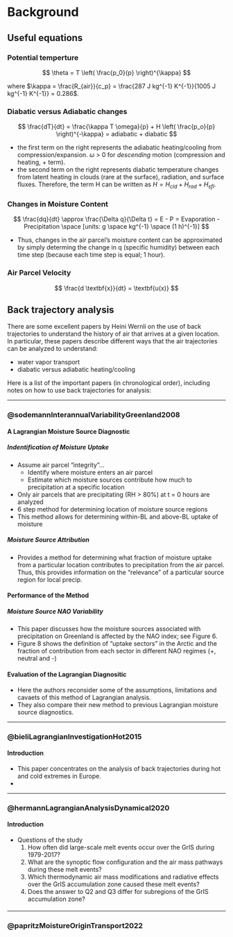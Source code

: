 # Background {.unnumbered}

## Useful equations

### Potential temperture

$$
\theta = T \left( \frac{p_0}{p} \right)^{\kappa}
$$

where $\kappa = \frac{R_{air}}{c_p} = \frac{287 J kg^{-1} K^{-1}}{1005 J kg^{-1} K^{-1}} = 0.286$.

### Diabatic versus Adiabatic changes

$$
\frac{dT}{dt} = \frac{\kappa T \omega}{p} + H \left( \frac{p_o}{p} \right)^{-\kappa} = adiabatic + diabatic
$$

- the first term on the right represents the adiabatic heating/cooling from compression/expansion. $\omega$ > 0 for *descending* motion (compression and heating, + term).
- the second term on the right represents diabatic temperature changes from latent heating in clouds (rare at the surface), radiation, and surface fluxes. Therefore, the term H can be written as $H = H_{cld} + H_{rad} + H_{sfl}$.

### Changes in Moisture Content

$$
\frac{dq}{dt} \approx \frac{\Delta q}{\Delta t} = E - P = Evaporation - Precipitation \space [units: g \space kg^{-1} \space (1 h)^{-1}]
$$

- Thus, changes in the air parcel's moisture content can be approximated by simply determing the change in q (specific humidity) between each time step (because each time step is equal; 1 hour).

### Air Parcel Velocity

$$
\frac{d \textbf{x}}{dt} = \textbf{u(x)}
$$

## Back trajectory analysis

There are some excellent papers by Heini Wernli on the use of back trajectories to understand the history of air that arrives at a given location. In particular, these papers describe different ways that the air trajectories can be analyzed to understand:

- water vapor transport
- diabatic versus adiabatic heating/cooling

Here is a list of the important papers (in chronological order), including notes on how to use back trajectories for analysis:

---

### @sodemannInterannualVariabilityGreenland2008

#### A Lagrangian Moisture Source Diagnostic

##### Indentification of Moisture Uptake

- Assume air parcel "integrity"...
  - Identify where moisture enters an air parcel
  - Estimate which moisture sources contribute how much to precipitation at a specific location
- Only air parcels that are precipitating (RH > 80%) at t = 0 hours are analyzed
- 6 step method for determining location of moisture source regions
- This method allows for determining within-BL and above-BL uptake of moisture

##### Moisture Source Attribution

- Provides a method for determining what fraction of moisture uptake from a particular location contributes to precipitation from the air parcel. Thus, this provides information on the "relevance" of a particular source region for local precip.
  
#### Performance of the Method

##### Moisture Source NAO Variability

- This paper discusses how the moisture sources associated with precipitation on Greenland is affected by the NAO index; see Figure 6.
- Figure 8 shows the definition of "uptake sectors" in the Arctic and the fraction of contribution from each sector in different NAO regimes (+, neutral and -)

#### Evaluation of the Lagrangian Diagnositic

- Here the authors reconsider some of the assumptions, limitations and cavaets of this method of Lagrangian analysis.
- They also compare their new method to previous Lagrangian moisture source diagnostics.

---

### @bieliLagrangianInvestigationHot2015

#### Introduction

- This paper concentrates on the analysis of back trajectories during hot and cold extremes in Europe.
- 

---

### @hermannLagrangianAnalysisDynamical2020

#### Introduction

- Questions of the  study
  1. How often did large-scale melt events occur over the GrIS during 1979-2017?
  2. What are the synoptic flow configuration and the air mass pathways during these melt events?
  3. Which thermodynamic air mass modifications and radiative effects over the GrIS accumulation zone caused these melt events?
  4. Does the answer to Q2 and Q3 differ for subregions of the GrIS accumulation zone?

####

---

### @papritzMoistureOriginTransport2022


